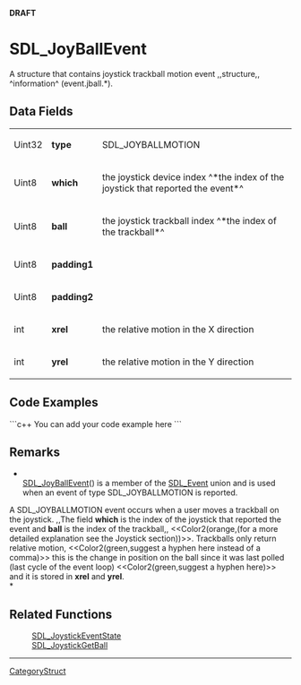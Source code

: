 <!-- pragma section-numbers off -->
<!-- pragma disable-camelcase -->
'''DRAFT'''

= SDL_JoyBallEvent =
A structure that contains joystick trackball motion event ,,structure,, ^information^ (event.jball.*).


== Data Fields ==
{|
|Uint32
|'''type'''
|SDL_JOYBALLMOTION
|-
|Uint8
|'''which'''
|the joystick device index ^*the index of the joystick that reported the event*^
|-
|Uint8
|'''ball'''
|the joystick trackball index ^*the index of the trackball*^
|-
|Uint8
|'''padding1'''
|
|-
|Uint8
|'''padding2'''
|
|-
|int
|'''xrel'''
|the relative motion in the X direction
|-
|int
|'''yrel'''
|the relative motion in the Y direction
|}

== Code Examples ==
```c++
You can add your code example here
```

== Remarks ==
*<br/>[[SDL_JoyBallEvent]]() is a member of the [[SDL_Event]] union and is used when an event of type SDL_JOYBALLMOTION is reported.

A SDL_JOYBALLMOTION event occurs when a user moves a trackball on the joystick. ,,The field '''which''' is the index of the joystick that reported the event and '''ball''' is the index of the trackball,, <<Color2(orange,(for a more detailed explanation see the Joystick section))>>. Trackballs only return relative motion, <<Color2(green,suggest a hyphen here instead of a comma)>> this is the change in position on the ball since it was last polled (last cycle of the event loop) <<Color2(green,suggest a hyphen here)>> and it is stored in '''xrel''' and '''yrel'''.<br/>*

== Related Functions ==
:[[SDL_JoystickEventState]]
:[[SDL_JoystickGetBall]]

----
[[CategoryStruct]]
